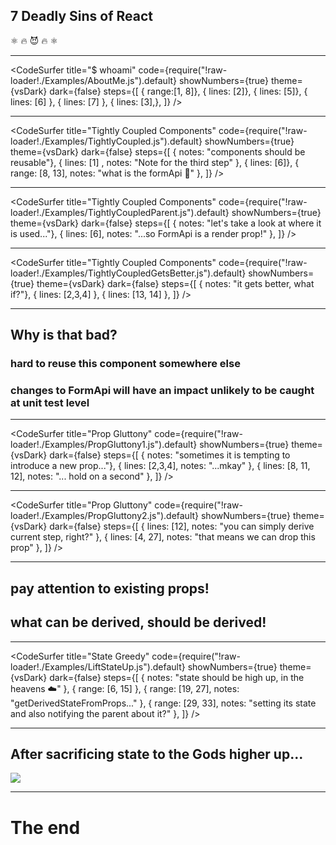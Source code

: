 
## 7 Deadly Sins of React 
⚛ 🔥 😈 🔥 ⚛

---

<CodeSurfer
  title="$ whoami"
  code={require("!raw-loader!./Examples/AboutMe.js").default}
  showNumbers={true}
  theme={vsDark}
  dark={false}
  steps={[
    { range:[1, 8]},
    { lines: [2]},
    { lines: [5]},
    { lines: [6] },
    { lines: [7] },
    { lines: [3],},
  ]}
/>

---

<CodeSurfer
  title="Tightly Coupled Components"
  code={require("!raw-loader!./Examples/TightlyCoupled.js").default}
  showNumbers={true}
  theme={vsDark}
  dark={false}
  steps={[
    { notes: "components should be reusable"},
    { lines: [1] , notes: "Note for the third step" },
    { lines: [6]},
    { range: [8, 13], notes: "what is the formApi 🤔" },
  ]}
/>

---

<CodeSurfer
  title="Tightly Coupled Components"
  code={require("!raw-loader!./Examples/TightlyCoupledParent.js").default}
  showNumbers={true}
  theme={vsDark}
  dark={false}
  steps={[
    { notes: "let's take a look at where it is used..."},
    { lines: [6], notes: "...so FormApi is a render prop!" },
  ]}
/>

---

<CodeSurfer
  title="Tightly Coupled Components"
  code={require("!raw-loader!./Examples/TightlyCoupledGetsBetter.js").default}
  showNumbers={true}
  theme={vsDark}
  dark={false}
  steps={[
    { notes: "it gets better, what if?"},
    { lines: [2,3,4] },
    { lines: [13, 14] },
  ]}
/>

---

## Why is that bad?

### hard to reuse this component somewhere else
### changes to FormApi will have an impact unlikely to be caught at unit test level

---

<CodeSurfer
  title="Prop Gluttony"
  code={require("!raw-loader!./Examples/PropGluttony1.js").default}
  showNumbers={true}
  theme={vsDark}
  dark={false}
  steps={[
    { notes: "sometimes it is tempting to introduce a new prop..."},
    { lines: [2,3,4], notes: "...mkay" },
    { lines: [8, 11, 12], notes: "... hold on a second" },
  ]}
/>

---

<CodeSurfer
  title="Prop Gluttony"
  code={require("!raw-loader!./Examples/PropGluttony2.js").default}
  showNumbers={true}
  theme={vsDark}
  dark={false}
  steps={[
    { lines: [12], notes: "you can simply derive current step, right?" },
    { lines: [4, 27], notes: "that means we can drop this prop" },
  ]}
/>

---

## pay attention to existing props!
## what can be derived, should be derived!

---

<CodeSurfer
  title="State Greedy"
  code={require("!raw-loader!./Examples/LiftStateUp.js").default}
  showNumbers={true}
  theme={vsDark}
  dark={false}
  steps={[
    { notes: "state should be high up, in the heavens ☁️" },
    { range: [6, 15] },
    { range: [19, 27], notes: "getDerivedStateFromProps..." },
    { range: [29, 33], notes: "setting its state and also notifying the parent about it?" },
  ]}
/>

---

<div style={{height: 'auto'}}>
  <h2>After sacrificing state to the Gods higher up...</h2>
  <img style={ {objectFit: "cover", height: "70vh"}} src={'./images/refactor.png'}></img>
</div>

---

## <Demo />

# The end